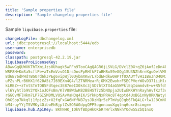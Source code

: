 ```yaml
---
title: 'Sample properties file'
description: 'Sample changelog properties file'
---
```


Sample `liquibase.properties` file:

```yaml
changeLogFile: dbchangelog.xml
url: jdbc:postgresql://localhost:5444/edb
username: enterprisedb
password:
classpath: postgresql-42.2.19.jar
liquibaseProLicenseKey:
ABwwGgQUWXKThTXmiJzs0Uhagk5wFFn9TooCAgQAGR6jLSVLG/DVclZ0X+qZ6jAofJeDn4kpOzG1oSeJ
WRF8H+KmSa5cflPe+aTxEmVzvO1DrsDnsPpRHfkF7uBHBxS9eGQg1SU3NZh8reXguOelVMEO7ry2ar2g
8d6B76dPHdTBGUrd6kJPEg6vipWjl0UybmXKw/L7bdEHdkw6WPTf0XAUYfvH1IBoJnO40M3EovGP0BIZ
uPZsnPLrB6HX1f620A5i7I69EXn4Q4/lZTNRMearRjOMX2EwohrFSECPVerWOvD371iiHlrTH+uBG7/Z
kLRBZ++zTntSTmTOB5Fdtqec3E87meIX0kXc3jSD76tXTX4aG5WPklEqIsmmdvE+w+R5fd5GhIuiaVoM
vl6Yyhtlb9V2YQk1oJQFsBm/KlV88WdwKB2BEHST7z5bNOpja2UIwEKKHYnRayhAvfKzf3ciZ7b1Sp/8
rGGOvMFlHkm7LP7GISM0MLVUSAvVaH3q4IK/SYkHpNxPRAc8T4qptd4UxBGinNyORKNWtyOHpIWu6wAm
OhGSpp7Nkglj1fpjzZs+U2fqFxGA6NffNB7ysJDzNQr5ePTmVyQJgb6FkQ4LG+lw1J8CmNkK7SG4BXne
bM4ruyYYjTSVMKy4OiLwEhBjplZsSO5AGdpgQPP5ognnauuXgqtnq6uxr8simg==
liquibase.hub.ApiKey: 8KhNHK_IOkVfBDpHkOKbRrHrlxNNkhYOdw55ZbQ1nxQ
```

